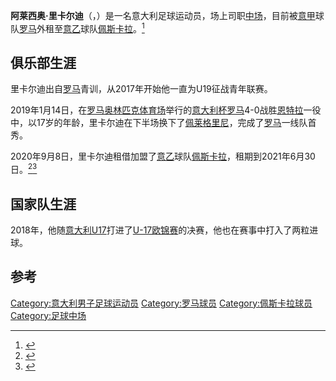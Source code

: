 {{Infobox football biography
| name                = 阿莱西奥·里卡尔迪<br>Alessio Riccardi
| image               = 
| image_size          = 
| caption             = 
| fullname            = Alessio Riccardi
| birth_date          = {{birth date and age|2001|04|03|df=y}}
| birth_place         = {{ITA}}[[罗马|罗马]]
| height              = 1.78 m
| position            = [[中场|中场]]
| currentclub         = [[佩斯卡拉足球俱乐部|佩斯卡拉]]（[[罗马足球俱乐部|罗马]]外租）
| clubnumber          = 27
| youthyears1         =
| youthclubs1         = [[罗马足球俱乐部|罗马]]
| years1              = 2019–
| clubs1              = [[罗马足球俱乐部|罗马]]
| caps1               = 0
| goals1              = 0
| years2 = 2020–  
| clubs2 = → [[佩斯卡拉足球俱乐部|佩斯卡拉]] (租借)   
| caps2 = 4
| goals2 = 0
| nationalyears1      = 2015-2016
| nationalteam1       = [[意大利国家足球队|意大利U15]]
| nationalcaps1       = 6
| nationalgoals1      = 2
| nationalyears2      = 2016–2017
| nationalteam2       = [[意大利国家足球队|意大利U16]]
| nationalcaps2       = 11
| nationalgoals2      = 4
| nationalyears3      = 2017–2018
| nationalteam3       = [[意大利国家足球队|意大利U17]]
| nationalcaps3       = 14
| nationalgoals3      = 4
| nationalyears4      = 2018–
| nationalteam4       = [[意大利国家足球队|意大利U19]]
| nationalcaps4       = 20
| nationalgoals4      = 8
| club-update         = 2021年1月4日
| nationalteam-update = 2019年11月19日
}}

'''阿莱西奥·里卡尔迪'''（{{lang-it|'''Alessio Riccardi'''}}，{{bd|2001年|3月3日}}）是一名意大利足球运动员，场上司职[[中场|中场]]，目前被[[意大利足球甲级联赛|意甲]]球队[[罗马足球俱乐部|罗马]]外租至[[意大利足球乙级联赛|意乙]]球队[[佩斯卡拉足球俱乐部|佩斯卡拉]]。<ref>{{Soccerway|alessio-riccardi/503888}}</ref>

==俱乐部生涯==
里卡尔迪出自[[罗马足球俱乐部|罗马]]青训，从2017年开始他一直为U19征战青年联赛。

2019年1月14日，在[[罗马奥林匹克体育场|罗马奥林匹克体育场]]举行的[[意大利杯|意大利杯]][[罗马足球俱乐部|罗马]]4-0战胜[[恩特拉足球俱乐部|恩特拉]]一役中，以17岁的年龄，里卡尔迪在下半场换下了[[洛伦佐·佩列格里尼|佩莱格里尼]]，完成了[[罗马足球俱乐部|罗马]]一线队首秀。

2020年9月8日，里卡尔迪租借加盟了[[意大利足球乙级联赛|意乙]]球队[[佩斯卡拉足球俱乐部|佩斯卡拉]]，租期到2021年6月30日。<ref>{{cite press release|url=https://www.asroma.com/it/notizie/2020/09/alessio-riccardi-in-prestito-al-pescara|title=Alessio Riccardi in prestito al Pescara|publisher=[[罗马足球俱乐部|罗马足球俱乐部]]|language=it|date=2020-09-08|accessdate=2020-09-09}}</ref><ref>{{cite press release|url=https://www.pescaracalcio.com/ufficiale-alessio-riccardi-e-biancazzurro/|title=UFFICIALE - Alessio Riccardi è #BiancAzzurro|publisher=[[佩斯卡拉足球俱乐部|佩斯卡拉足球俱乐部]]|language=it|date=2020-09-08|accessdate=2020-09-09}}</ref>

==国家队生涯==
2018年，他随[[意大利国家足球队|意大利U17]]打进了[[欧洲U-17足球锦标赛|U-17欧锦赛]]的决赛，他也在赛事中打入了两粒进球。

==参考==
{{Reflist}}

{{DEFAULTSORT:Riccardi, Alessio}}
[[Category:意大利男子足球运动员|Category:意大利男子足球运动员]]
[[Category:罗马球员|Category:罗马球员]]
[[Category:佩斯卡拉球员|Category:佩斯卡拉球员]]
[[Category:足球中场|Category:足球中场]]
